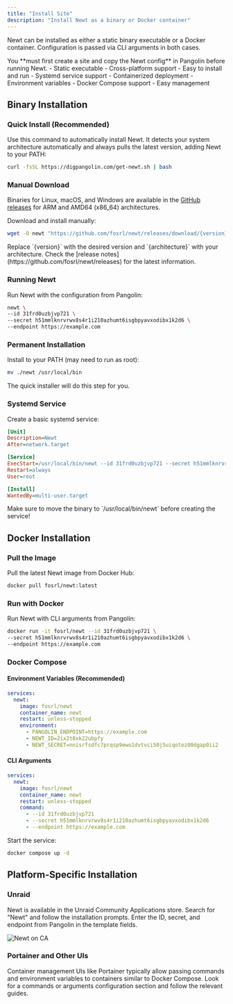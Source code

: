 ```yaml
---
title: "Install Site"
description: "Install Newt as a binary or Docker container"
---
```


Newt can be installed as either a static binary executable or a Docker container. Configuration is passed via CLI arguments in both cases.

<Warning>
You **must first create a site and copy the Newt config** in Pangolin before running Newt.
</Warning>

<CardGroup cols={2}>
<Card title="Binary Installation" icon="download">
  - Static executable
  - Cross-platform support
  - Easy to install and run
  - Systemd service support
</Card>

<Card title="Docker Installation" icon="docker">
  - Containerized deployment
  - Environment variables
  - Docker Compose support
  - Easy management
</Card>
</CardGroup>

## Binary Installation

### Quick Install (Recommended)

Use this command to automatically install Newt. It detects your system architecture automatically and always pulls the latest version, adding Newt to your PATH:

```bash
curl -fsSL https://digpangolin.com/get-newt.sh | bash
```

### Manual Download

Binaries for Linux, macOS, and Windows are available in the [GitHub releases](https://github.com/fosrl/newt/releases) for ARM and AMD64 (x86_64) architectures.

Download and install manually:

```bash
wget -O newt "https://github.com/fosrl/newt/releases/download/{version}/newt_{architecture}" && chmod +x ./newt
```

<Note>
Replace `{version}` with the desired version and `{architecture}` with your architecture. Check the [release notes](https://github.com/fosrl/newt/releases) for the latest information.
</Note>

### Running Newt

Run Newt with the configuration from Pangolin:

```bash
newt \
--id 31frd0uzbjvp721 \
--secret h51mmlknrvrwv8s4r1i210azhumt6isgbpyavxodibx1k2d6 \
--endpoint https://example.com
```

### Permanent Installation

Install to your PATH (may need to run as root):

```bash
mv ./newt /usr/local/bin
```

<Note>
The quick installer will do this step for you.
</Note>

### Systemd Service

Create a basic systemd service:

```ini title="/etc/systemd/system/newt.service"
[Unit]
Description=Newt
After=network.target

[Service]
ExecStart=/usr/local/bin/newt --id 31frd0uzbjvp721 --secret h51mmlknrvrwv8s4r1i210azhumt6isgbpyavxodibx1k2d6 --endpoint https://example.com
Restart=always
User=root

[Install]
WantedBy=multi-user.target
```

<Warning>
Make sure to move the binary to `/usr/local/bin/newt` before creating the service!
</Warning>

## Docker Installation

### Pull the Image

Pull the latest Newt image from Docker Hub:

```bash
docker pull fosrl/newt:latest
```

### Run with Docker

Run Newt with CLI arguments from Pangolin:

```bash
docker run -it fosrl/newt --id 31frd0uzbjvp721 \
--secret h51mmlknrvrwv8s4r1i210azhumt6isgbpyavxodibx1k2d6 \
--endpoint https://example.com
```

### Docker Compose

#### Environment Variables (Recommended)

```yaml title="docker-compose.yml"
services:
  newt:
    image: fosrl/newt
    container_name: newt
    restart: unless-stopped
    environment:
      - PANGOLIN_ENDPOINT=https://example.com
      - NEWT_ID=2ix2t8xk22ubpfy
      - NEWT_SECRET=nnisrfsdfc7prqsp9ewo1dvtvci50j5uiqotez00dgap0ii2
```

#### CLI Arguments

```yaml title="docker-compose.yml"
services:
  newt:
    image: fosrl/newt
    container_name: newt
    restart: unless-stopped
    command:
      - --id 31frd0uzbjvp721
      - --secret h51mmlknrvrwv8s4r1i210azhumt6isgbpyavxodibx1k2d6
      - --endpoint https://example.com
```

Start the service:

```bash
docker compose up -d
```

## Platform-Specific Installation

### Unraid

Newt is available in the Unraid Community Applications store. Search for "Newt" and follow the installation prompts. Enter the ID, secret, and endpoint from Pangolin in the template fields.

<Frame caption="Newt available in Unraid Community Applications store">
<img src="/images/unraid_store.png" alt="Newt on CA" />
</Frame>

### Portainer and Other UIs

Container management UIs like Portainer typically allow passing commands and environment variables to containers similar to Docker Compose. Look for a commands or arguments configuration section and follow the relevant guides.
